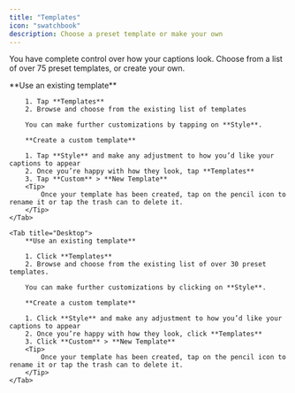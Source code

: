 ```yaml
---
title: "Templates"
icon: "swatchbook"
description: Choose a preset template or make your own
---
```


You have complete control over how your captions look. Choose from a list of over 75 preset templates, or create your own.

<Tabs>
    <Tab title="iOS">
        **Use an existing template**

        1. Tap **Templates**
        2. Browse and choose from the existing list of templates

        You can make further customizations by tapping on **Style**.

        **Create a custom template**

        1. Tap **Style** and make any adjustment to how you’d like your captions to appear
        2. Once you’re happy with how they look, tap **Templates**
        3. Tap **Custom** > **New Template**
        <Tip>
            Once your template has been created, tap on the pencil icon to rename it or tap the trash can to delete it.
        </Tip>
    </Tab>

    <Tab title="Desktop">
        **Use an existing template**

        1. Click **Templates**
        2. Browse and choose from the existing list of over 30 preset templates.

        You can make further customizations by clicking on **Style**.

        **Create a custom template**

        1. Click **Style** and make any adjustment to how you’d like your captions to appear
        2. Once you’re happy with how they look, click **Templates**
        3. Click **Custom** > **New Template**
        <Tip>
            Once your template has been created, tap on the pencil icon to rename it or tap the trash can to delete it.
        </Tip>
    </Tab>
</Tabs>